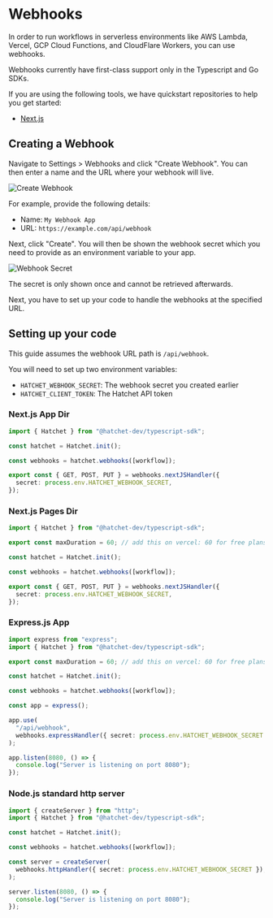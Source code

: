 
# Webhooks

In order to run workflows in serverless environments like AWS Lambda, Vercel, GCP Cloud Functions, and CloudFlare Workers, you can use webhooks.

<Callout type="info" emoji="🪓">
  Webhooks currently have first-class support only in the Typescript and Go
  SDKs.
</Callout>

If you are using the following tools, we have quickstart repositories to help you get started:

- [Next.js](https://github.com/hatchet-dev/hatchet-nextjs-quickstart)

## Creating a Webhook

Navigate to Settings > Webhooks and click "Create Webhook". You can then enter a name and the URL where your webhook will live.

![Create Webhook](/webhooks/webhook-create.png)

For example, provide the following details:

- Name: `My Webhook App`
- URL: `https://example.com/api/webhook`

Next, click "Create". You will then be shown the webhook secret which you need to provide as an environment variable to your app.

![Webhook Secret](/webhooks/webhook-secret.png)

The secret is only shown once and cannot be retrieved afterwards.

Next, you have to set up your code to handle the webhooks at the specified URL.

## Setting up your code

This guide assumes the webhook URL path is `/api/webhook`.

You will need to set up two environment variables:

- `HATCHET_WEBHOOK_SECRET`: The webhook secret you created earlier
- `HATCHET_CLIENT_TOKEN`: The Hatchet API token

### Next.js App Dir

```typescript filename="app/api/webhook.ts" copy
import { Hatchet } from "@hatchet-dev/typescript-sdk";

const hatchet = Hatchet.init();

const webhooks = hatchet.webhooks([workflow]);

export const { GET, POST, PUT } = webhooks.nextJSHandler({
  secret: process.env.HATCHET_WEBHOOK_SECRET,
});
```

### Next.js Pages Dir

```typescript filename="pages/api/webhook.ts" copy
import { Hatchet } from "@hatchet-dev/typescript-sdk";

export const maxDuration = 60; // add this on vercel: 60 for free plans, 300 for pro plans

const hatchet = Hatchet.init();

const webhooks = hatchet.webhooks([workflow]);

export const { GET, POST, PUT } = webhooks.nextJSHandler({
  secret: process.env.HATCHET_WEBHOOK_SECRET,
});
```

### Express.js App

```typescript filename="app.ts" copy
import express from "express";
import { Hatchet } from "@hatchet-dev/typescript-sdk";

export const maxDuration = 60; // add this on vercel: 60 for free plans, 300 for pro plans

const hatchet = Hatchet.init();

const webhooks = hatchet.webhooks([workflow]);

const app = express();

app.use(
  "/api/webhook",
  webhooks.expressHandler({ secret: process.env.HATCHET_WEBHOOK_SECRET }),
);

app.listen(8080, () => {
  console.log("Server is listening on port 8080");
});
```

### Node.js standard http server

```typescript filename="index.ts" copy
import { createServer } from "http";
import { Hatchet } from "@hatchet-dev/typescript-sdk";

const hatchet = Hatchet.init();

const webhooks = hatchet.webhooks([workflow]);

const server = createServer(
  webhooks.httpHandler({ secret: process.env.HATCHET_WEBHOOK_SECRET }),
);

server.listen(8080, () => {
  console.log("Server is listening on port 8080");
});
```
